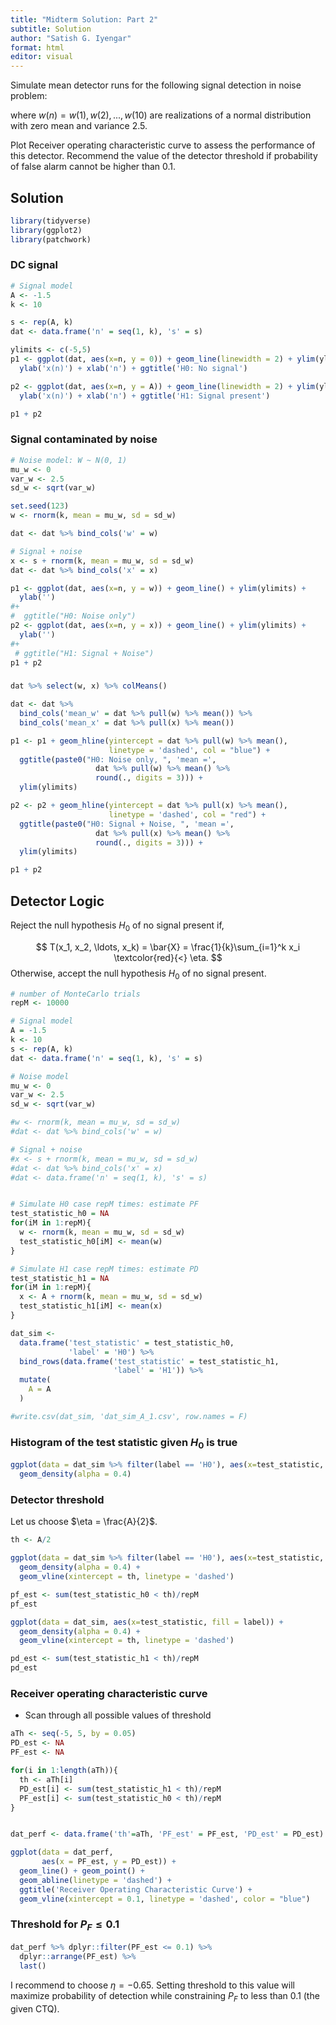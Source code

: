 ```yaml
---
title: "Midterm Solution: Part 2"
subtitle: Solution
author: "Satish G. Iyengar"
format: html
editor: visual
---
```


Simulate mean detector runs for the following signal detection in noise problem:

```{=tex}
\begin{eqnarray}
H_0: x(n) & = & w(n), n = 1, 2, \ldots, 10 \\
H_1: x(n) & = & -1.5 + w(n), n = 1, 2, \ldots, 10,
\end{eqnarray}
```
where $w(n) = {w(1), w(2), ..., w(10)}$ are realizations of a normal distribution with zero mean and variance 2.5.

Plot Receiver operating characteristic curve to assess the performance of this detector. Recommend the value of the detector threshold if probability of false alarm cannot be higher than 0.1.

## Solution

```r
library(tidyverse)
library(ggplot2)
library(patchwork)

```

### DC signal

```r
# Signal model
A <- -1.5
k <- 10

s <- rep(A, k)
dat <- data.frame('n' = seq(1, k), 's' = s)
```

```r
ylimits <- c(-5,5)
p1 <- ggplot(dat, aes(x=n, y = 0)) + geom_line(linewidth = 2) + ylim(ylimits) + 
  ylab('x(n)') + xlab('n') + ggtitle('H0: No signal')

p2 <- ggplot(dat, aes(x=n, y = A)) + geom_line(linewidth = 2) + ylim(ylimits) + 
  ylab('x(n)') + xlab('n') + ggtitle('H1: Signal present')

p1 + p2

```

### Signal contaminated by noise

```r
# Noise model: W ~ N(0, 1)
mu_w <- 0
var_w <- 2.5
sd_w <- sqrt(var_w)

set.seed(123)
w <- rnorm(k, mean = mu_w, sd = sd_w)

dat <- dat %>% bind_cols('w' = w)

# Signal + noise
x <- s + rnorm(k, mean = mu_w, sd = sd_w)
dat <- dat %>% bind_cols('x' = x)

```

```r
p1 <- ggplot(dat, aes(x=n, y = w)) + geom_line() + ylim(ylimits) +
  ylab('')
#+
#  ggtitle("H0: Noise only")
p2 <- ggplot(dat, aes(x=n, y = x)) + geom_line() + ylim(ylimits) +
  ylab('')
#+ 
 # ggtitle("H1: Signal + Noise")
p1 + p2

```

### 

```r
dat %>% select(w, x) %>% colMeans()

```

```r
dat <- dat %>% 
  bind_cols('mean_w' = dat %>% pull(w) %>% mean()) %>%
  bind_cols('mean_x' = dat %>% pull(x) %>% mean())

```

```r
p1 <- p1 + geom_hline(yintercept = dat %>% pull(w) %>% mean(),
                      linetype = 'dashed', col = "blue") +
  ggtitle(paste0("H0: Noise only, ", 'mean =', 
                   dat %>% pull(w) %>% mean() %>%
                   round(., digits = 3))) +
  ylim(ylimits) 

p2 <- p2 + geom_hline(yintercept = dat %>% pull(x) %>% mean(),
                      linetype = 'dashed', col = "red") +
  ggtitle(paste0("H0: Signal + Noise, ", 'mean =', 
                   dat %>% pull(x) %>% mean() %>%
                   round(., digits = 3))) +
  ylim(ylimits) 

p1 + p2

```

## Detector Logic

Reject the null hypothesis $H_0$ of no signal present if,

$$
T(x_1, x_2, \ldots, x_k) = \bar{X} = \frac{1}{k}\sum_{i=1}^k x_i \textcolor{red}{<} \eta.
$$ Otherwise, accept the null hypothesis $H_0$ of no signal present.

```r

# number of MonteCarlo trials
repM <- 10000 

# Signal model
A = -1.5
k <- 10
s <- rep(A, k)
dat <- data.frame('n' = seq(1, k), 's' = s)

# Noise model
mu_w <- 0
var_w <- 2.5
sd_w <- sqrt(var_w)

#w <- rnorm(k, mean = mu_w, sd = sd_w)
#dat <- dat %>% bind_cols('w' = w)

# Signal + noise
#x <- s + rnorm(k, mean = mu_w, sd = sd_w)
#dat <- dat %>% bind_cols('x' = x)
#dat <- data.frame('n' = seq(1, k), 's' = s)


# Simulate H0 case repM times: estimate PF
test_statistic_h0 = NA
for(iM in 1:repM){
  w <- rnorm(k, mean = mu_w, sd = sd_w)
  test_statistic_h0[iM] <- mean(w)
}

# Simulate H1 case repM times: estimate PD
test_statistic_h1 = NA
for(iM in 1:repM){
  x <- A + rnorm(k, mean = mu_w, sd = sd_w)
  test_statistic_h1[iM] <- mean(x)
}

dat_sim <- 
  data.frame('test_statistic' = test_statistic_h0, 
             'label' = 'H0') %>% 
  bind_rows(data.frame('test_statistic' = test_statistic_h1, 
                       'label' = 'H1')) %>%
  mutate(
    A = A
  )

#write.csv(dat_sim, 'dat_sim_A_1.csv', row.names = F)

```

### Histogram of the test statistic given $H_0$ is true

```r
ggplot(data = dat_sim %>% filter(label == 'H0'), aes(x=test_statistic, fill = label)) + 
  geom_density(alpha = 0.4) 

```

### Detector threshold

Let us choose $\eta = \frac{A}{2}$.

```r
th <- A/2

ggplot(data = dat_sim %>% filter(label == 'H0'), aes(x=test_statistic, fill = label)) + 
  geom_density(alpha = 0.4) + 
  geom_vline(xintercept = th, linetype = 'dashed')

```

```r
pf_est <- sum(test_statistic_h0 < th)/repM
pf_est
```

```r
ggplot(data = dat_sim, aes(x=test_statistic, fill = label)) + 
  geom_density(alpha = 0.4) + 
  geom_vline(xintercept = th, linetype = 'dashed')

```

```r
pd_est <- sum(test_statistic_h1 < th)/repM
pd_est

```

### Receiver operating characteristic curve

-   Scan through all possible values of threshold

```r
aTh <- seq(-5, 5, by = 0.05)
PD_est <- NA
PF_est <- NA

for(i in 1:length(aTh)){
  th <- aTh[i]
  PD_est[i] <- sum(test_statistic_h1 < th)/repM
  PF_est[i] <- sum(test_statistic_h0 < th)/repM
}


dat_perf <- data.frame('th'=aTh, 'PF_est' = PF_est, 'PD_est' = PD_est)

ggplot(data = dat_perf,
       aes(x = PF_est, y = PD_est)) + 
  geom_line() + geom_point() +
  geom_abline(linetype = 'dashed') + 
  ggtitle('Receiver Operating Characteristic Curve') + 
  geom_vline(xintercept = 0.1, linetype = 'dashed', color = "blue")

```

### Threshold for $P_F \leq 0.1$

```r
dat_perf %>% dplyr::filter(PF_est <= 0.1) %>%
  dplyr::arrange(PF_est) %>%
  last()

```

I recommend to choose $\eta = -0.65$. Setting threshold to this value will maximize probability of detection while constraining $P_F$ to less than 0.1 (the given CTQ).

